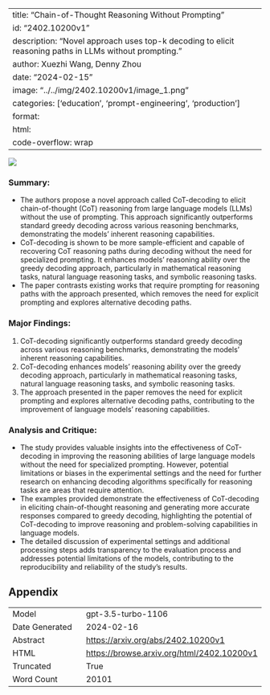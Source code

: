 
---
title: "Chain-of-Thought Reasoning Without Prompting"
id: "2402.10200v1"
description: "Novel approach uses top-k decoding to elicit reasoning paths in LLMs without prompting."
author: Xuezhi Wang, Denny Zhou
date: "2024-02-15"
image: "../../img/2402.10200v1/image_1.png"
categories: ['education', 'prompt-engineering', 'production']
format:
  html:
    code-overflow: wrap
---

![](../../img/2402.10200v1/image_1.png)

### Summary:
- The authors propose a novel approach called CoT-decoding to elicit chain-of-thought (CoT) reasoning from large language models (LLMs) without the use of prompting. This approach significantly outperforms standard greedy decoding across various reasoning benchmarks, demonstrating the models' inherent reasoning capabilities.
- CoT-decoding is shown to be more sample-efficient and capable of recovering CoT reasoning paths during decoding without the need for specialized prompting. It enhances models' reasoning ability over the greedy decoding approach, particularly in mathematical reasoning tasks, natural language reasoning tasks, and symbolic reasoning tasks.
- The paper contrasts existing works that require prompting for reasoning paths with the approach presented, which removes the need for explicit prompting and explores alternative decoding paths.

### Major Findings:
1. CoT-decoding significantly outperforms standard greedy decoding across various reasoning benchmarks, demonstrating the models' inherent reasoning capabilities.
2. CoT-decoding enhances models' reasoning ability over the greedy decoding approach, particularly in mathematical reasoning tasks, natural language reasoning tasks, and symbolic reasoning tasks.
3. The approach presented in the paper removes the need for explicit prompting and explores alternative decoding paths, contributing to the improvement of language models' reasoning capabilities.

### Analysis and Critique:
- The study provides valuable insights into the effectiveness of CoT-decoding in improving the reasoning abilities of large language models without the need for specialized prompting. However, potential limitations or biases in the experimental settings and the need for further research on enhancing decoding algorithms specifically for reasoning tasks are areas that require attention.
- The examples provided demonstrate the effectiveness of CoT-decoding in eliciting chain-of-thought reasoning and generating more accurate responses compared to greedy decoding, highlighting the potential of CoT-decoding to improve reasoning and problem-solving capabilities in language models.
- The detailed discussion of experimental settings and additional processing steps adds transparency to the evaluation process and addresses potential limitations of the models, contributing to the reproducibility and reliability of the study's results.

## Appendix

|          |          |
|----------|----------|
| Model     | gpt-3.5-turbo-1106       |
| Date Generated     | 2024-02-16       |
| Abstract | [https://arxiv.org/abs/2402.10200v1](https://arxiv.org/abs/2402.10200v1)        |
| HTML     | [https://browse.arxiv.org/html/2402.10200v1](https://browse.arxiv.org/html/2402.10200v1)       |
| Truncated       | True       |
| Word Count       | 20101       |